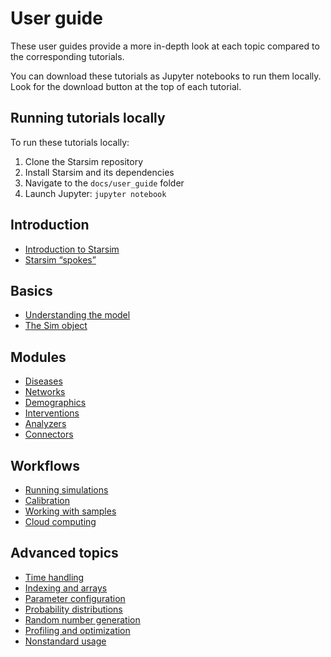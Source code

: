 # User guide

These user guides provide a more in-depth look at each topic compared to the corresponding tutorials.

:::{.callout-note}
You can download these tutorials as Jupyter notebooks to run them locally. Look for the download button at the top of each tutorial.
:::

::: {.callout-tip}
## Running tutorials locally

To run these tutorials locally:

1. Clone the Starsim repository
2. Install Starsim and its dependencies
3. Navigate to the `docs/user_guide` folder
4. Launch Jupyter: `jupyter notebook`
:::

## Introduction

- [Introduction to Starsim](user_guide/intro_starsim.ipynb)
- [Starsim "spokes"](user_guide/intro_spokes.ipynb)

## Basics

- [Understanding the model](user_guide_basics/model.ipynb)
- [The Sim object](user_guide/basics_sim.ipynb)

## Modules

- [Diseases](user_guide/modules_diseases.ipynb)
- [Networks](user_guide/modules_networks.ipynb)
- [Demographics](user_guide/modules_demographics.ipynb)
- [Interventions](user_guide/modules_interventions.ipynb)
- [Analyzers](user_guide/modules_analyzers.ipynb)
- [Connectors](user_guide/modules_connectors.ipynb)

## Workflows

- [Running simulations](user_guide/workflows_run.ipynb)
- [Calibration](user_guide/workflows_calibration.ipynb)
- [Working with samples](user_guide/workflows_samples.ipynb)
- [Cloud computing](user_guide/workflows_cloud.ipynb)

## Advanced topics

- [Time handling](user_guide/advanced_time.ipynb)
- [Indexing and arrays](user_guide/advanced_indexing.ipynb)
- [Parameter configuration](user_guide/advanced_parameters.ipynb)
- [Probability distributions](user_guide/advanced_distributions.ipynb)
- [Random number generation](user_guide/advanced_random.ipynb)
- [Profiling and optimization](user_guide/advanced_profiling.ipynb)
- [Nonstandard usage](user_guide/advanced_nonstandard.ipynb)